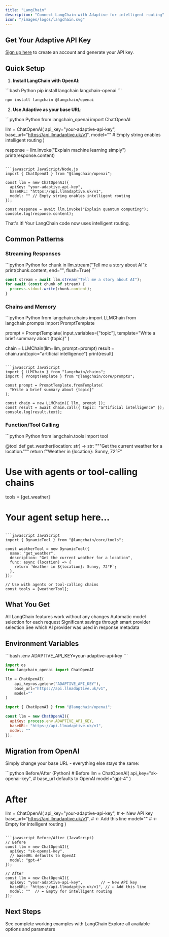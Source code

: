 ```yaml
---
title: "LangChain"
description: "Connect LangChain with Adaptive for intelligent routing"
icon: "/images/logos/langchain.svg"
---
```


## Get Your Adaptive API Key

[Sign up here](https://www.llmadaptive.uk/sign-up?redirect_url=/api-platform/orgs) to create an account and generate your API key.

## Quick Setup

1. **Install LangChain with OpenAI**:

<CodeGroup>
```bash Python
pip install langchain langchain-openai
```

```bash JavaScript/Node.js  
npm install langchain @langchain/openai
```
</CodeGroup>

2. **Use Adaptive as your base URL**:

<CodeGroup>
```python Python
from langchain_openai import ChatOpenAI

llm = ChatOpenAI(
    api_key="your-adaptive-api-key",
    base_url="https://api.llmadaptive.uk/v1",
    model="" # Empty string enables intelligent routing
)

response = llm.invoke("Explain machine learning simply")
print(response.content)
```

```javascript JavaScript/Node.js
import { ChatOpenAI } from "@langchain/openai";

const llm = new ChatOpenAI({
  apiKey: "your-adaptive-api-key",
  baseURL: "https://api.llmadaptive.uk/v1", 
  model: "" // Empty string enables intelligent routing
});

const response = await llm.invoke("Explain quantum computing");
console.log(response.content);
```
</CodeGroup>

That's it! Your LangChain code now uses intelligent routing.

## Common Patterns

### Streaming Responses

<CodeGroup>
```python Python
for chunk in llm.stream("Tell me a story about AI"):
    print(chunk.content, end="", flush=True)
```

```javascript JavaScript
const stream = await llm.stream("Tell me a story about AI");
for await (const chunk of stream) {
  process.stdout.write(chunk.content);
}
```
</CodeGroup>

### Chains and Memory

<CodeGroup>
```python Python
from langchain.chains import LLMChain
from langchain.prompts import PromptTemplate

prompt = PromptTemplate(
    input_variables=["topic"],
    template="Write a brief summary about {topic}"
)

chain = LLMChain(llm=llm, prompt=prompt)
result = chain.run(topic="artificial intelligence")
print(result)
```

```javascript JavaScript
import { LLMChain } from "langchain/chains";
import { PromptTemplate } from "@langchain/core/prompts";

const prompt = PromptTemplate.fromTemplate(
  "Write a brief summary about {topic}"
);

const chain = new LLMChain({ llm, prompt });
const result = await chain.call({ topic: "artificial intelligence" });
console.log(result.text);
```
</CodeGroup>

### Function/Tool Calling

<CodeGroup>
```python Python
from langchain.tools import tool

@tool
def get_weather(location: str) -> str:
    """Get the current weather for a location."""
    return f"Weather in {location}: Sunny, 72°F"

# Use with agents or tool-calling chains
tools = [get_weather]
# Your agent setup here...
```

```javascript JavaScript
import { DynamicTool } from "@langchain/core/tools";

const weatherTool = new DynamicTool({
  name: "get_weather",
  description: "Get the current weather for a location",
  func: async (location) => {
    return `Weather in ${location}: Sunny, 72°F`;
  },
});

// Use with agents or tool-calling chains
const tools = [weatherTool];
```
</CodeGroup>

## What You Get

<CardGroup cols={2}>
  <Card title="Same LangChain API" icon="check">
    All LangChain features work without any changes
  </Card>
  <Card title="Intelligent Routing" icon="brain">
    Automatic model selection for each request
  </Card>
  <Card title="Cost Optimization" icon="dollar-sign">
    Significant savings through smart provider selection
  </Card>
  <Card title="Provider Transparency" icon="eye">
    See which AI provider was used in response metadata
  </Card>
</CardGroup>

## Environment Variables

<CodeGroup>
```bash .env
ADAPTIVE_API_KEY=your-adaptive-api-key
```

```python Python usage
import os
from langchain_openai import ChatOpenAI

llm = ChatOpenAI(
    api_key=os.getenv("ADAPTIVE_API_KEY"),
    base_url="https://api.llmadaptive.uk/v1",
    model=""
)
```

```javascript JavaScript usage
import { ChatOpenAI } from "@langchain/openai";

const llm = new ChatOpenAI({
  apiKey: process.env.ADAPTIVE_API_KEY,
  baseURL: "https://api.llmadaptive.uk/v1",
  model: ""
});
```
</CodeGroup>

## Migration from OpenAI

Simply change your base URL - everything else stays the same:

<CodeGroup>
```python Before/After (Python)
# Before
llm = ChatOpenAI(
    api_key="sk-openai-key",
    # base_url defaults to OpenAI
    model="gpt-4"
)

# After  
llm = ChatOpenAI(
    api_key="your-adaptive-api-key",     # ← New API key
    base_url="https://api.llmadaptive.uk/v1", # ← Add this line
    model=""  # ← Empty for intelligent routing
)
```

```javascript Before/After (JavaScript)
// Before
const llm = new ChatOpenAI({
  apiKey: "sk-openai-key",
  // baseURL defaults to OpenAI
  model: "gpt-4"
});

// After
const llm = new ChatOpenAI({
  apiKey: "your-adaptive-api-key",        // ← New API key
  baseURL: "https://api.llmadaptive.uk/v1", // ← Add this line  
  model: ""  // ← Empty for intelligent routing
});
```
</CodeGroup>

## Next Steps

<CardGroup cols={2}>
  <Card title="More Examples" href="/examples/basic-chat" icon="code">
    See complete working examples with LangChain
  </Card>
  <Card title="API Reference" href="/api-reference/chat-completions" icon="book">
    Explore all available options and parameters
  </Card>
</CardGroup>